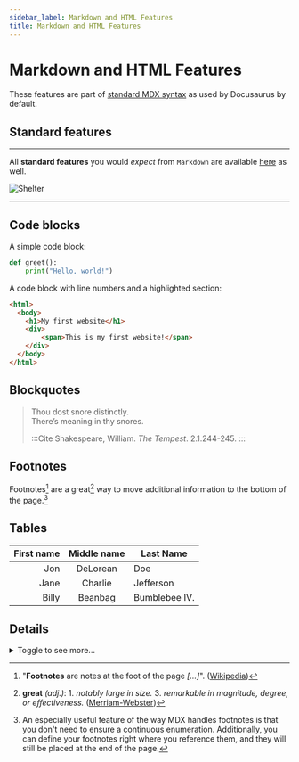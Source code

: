 ```yaml
---
sidebar_label: Markdown and HTML Features
title: Markdown and HTML Features
---
```


# Markdown and HTML Features

These features are part of [standard MDX syntax](https://docusaurus.io/docs/markdown-features) as used by Docusaurus by default.

## Standard features
***
All **standard features** you would _expect_ from `Markdown` are available [here](#) as well.

![Shelter](img/shelter.jpeg)

***

## Code blocks
A simple code block:
```py
def greet():
    print("Hello, world!")
```

A code block with line numbers and a highlighted section:
```html {3-6} showLineNumbers
<html>
  <body>
    <h1>My first website</h1>
    <div>
        <span>This is my first website!</span>
    </div>
  </body>
</html>
```

## Blockquotes
> Thou dost snore distinctly.\
> There’s meaning in thy snores.
>
> :::Cite
> Shakespeare, William. _The Tempest_. 2.1.244-245.
> :::

## Footnotes
Footnotes[^1] are a great[^2] way to move additional information to the bottom of the page.[^5]

[^1]: "**Footnotes** are notes at the foot of the page _[...]_". ([Wikipedia](https://en.wikipedia.org/wiki/Note_(typography)))
[^2]: **great** _(adj.)_: 1. _notably large in size._ 3. _remarkable in magnitude, degree, or effectiveness._
      ([Merriam-Webster](https://www.merriam-webster.com/dictionary/great))
[^5]: An especially useful feature of the way MDX handles footnotes is that you don't need to ensure a continuous
      enumeration. Additionally, you can define your footnotes right where you reference them, and they will still
      be placed at the end of the page.

## Tables
| First name | Middle name | Last Name     |
|-----------:|:-----------:|---------------|
|        Jon |  DeLorean   | Doe           |
|       Jane |   Charlie   | Jefferson     |
|      Billy |   Beanbag   | Bumblebee IV. |

## Details
<details>
  <summary>Toggle to see more...</summary>
  <div>
    <span>Here's the "more" 😉</span>
    <details>
      <summary>Details can even be nested...</summary>
      <div>
        <span>...and nothing stops you from hiding a YouTube video here, if you want 😎</span>
        ::youtube[https://youtu.be/bEWP7llgGec]
      </div>
    </details>
  </div>
</details>
